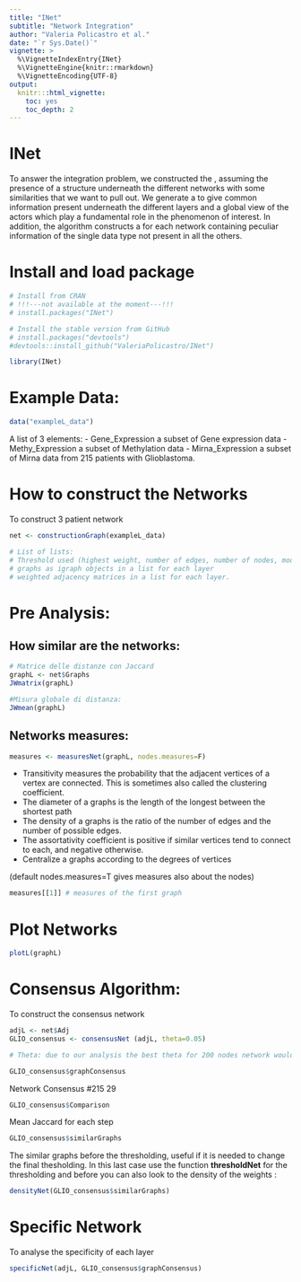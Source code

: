 ```yaml
---
title: "INet"
subtitle: "Network Integration"
author: "Valeria Policastro et al."
date: "`r Sys.Date()`"
vignette: >
  %\VignetteIndexEntry{INet}
  %\VignetteEngine{knitr::rmarkdown}
  %\VignetteEncoding{UTF-8}
output:
  knitr:::html_vignette:
    toc: yes
    toc_depth: 2
---
```



# INet

To answer the integration problem, we constructed the \texttt{INet Algorithm}, assuming the presence of a structure underneath the different networks with some similarities that we want to pull out. We generate a \texttt{Consensus Network} to give common information present underneath the different layers and a global view of the actors which play a fundamental role in the phenomenon of interest. In addition, the algorithm constructs a \texttt{Case Specific Network} for each network containing peculiar information of the single data type not present in all the others.


# Install and load package
```r
# Install from CRAN 
# !!!---not available at the moment---!!!
# install.packages("INet")

# Install the stable version from GitHub
# install.packages("devtools")
#devtools::install_github("ValeriaPolicastro/INet")

library(INet)
```

# Example Data:

```r
data("exampleL_data")
```

A list of 3 elements:
- Gene_Expression a subset of Gene expression data
- Methy_Expression a subset of Methylation data
- Mirna_Expression a subset of Mirna data 
from 215 patients with Glioblastoma.

# How to construct the Networks
To construct 3 patient network
```r
net <- constructionGraph(exampleL_data)

# List of lists:
# Threshold used (highest weight, number of edges, number of nodes, modularity with louvain method)
# graphs as igraph objects in a list for each layer
# weighted adjacency matrices in a list for each layer.


```

# Pre Analysis:
## How similar are the networks:
```r
# Matrice delle distanze con Jaccard
graphL <- net$Graphs
JWmatrix(graphL)

#Misura globale di distanza:
JWmean(graphL)

```

## Networks measures: 
```r
measures <- measuresNet(graphL, nodes.measures=F)
```
- Transitivity measures the probability that the adjacent vertices of a vertex are connected. This is sometimes also called the clustering coefficient.
- The diameter of a graphs is the length of the longest between the shortest path
- The density of a graphs is the ratio of the number of edges and the number of possible edges.
- The assortativity coefficient is positive if similar vertices tend to connect to each, and negative otherwise.
- Centralize a graphs according to the degrees of vertices

(default nodes.measures=T gives measures also about the nodes)
```r
measures[[1]] # measures of the first graph
```

# Plot Networks
```r
plotL(graphL)
```


# Consensus Algorithm:
To construct the consensus network
```r
adjL <- net$Adj
GLIO_consensus <- consensusNet (adjL, theta=0.05) 

# Theta: due to our analysis the best theta for 200 nodes network would be between 0.04 (best for 500 nodes) and 0.06 (best for 100 nodes) that is why we decided 0.05

GLIO_consensus$graphConsensus 

```

Network Consensus #215 29 

```r
GLIO_consensus$Comparison
```
Mean Jaccard for each step

```r
GLIO_consensus$similarGraphs
```
The similar graphs before the thresholding, useful if it is needed to change the final thesholding. In this last case use the function  **thresholdNet** for the thresholding and before you can also look to the density of the weights :
```r
densityNet(GLIO_consensus$similarGraphs)

```


# Specific Network

To analyse the specificity of each layer
```r
specificNet(adjL, GLIO_consensus$graphConsensus)
```
